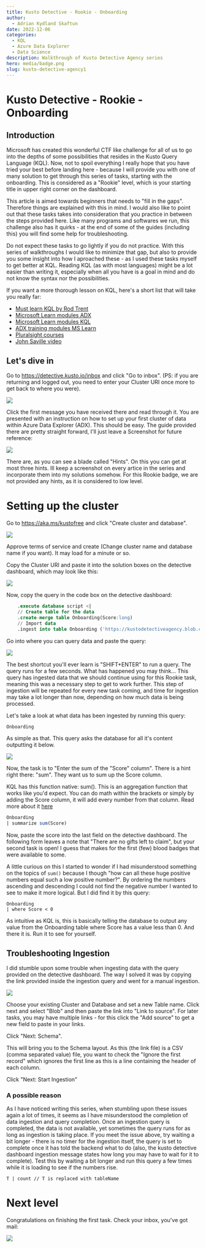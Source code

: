 ```yaml
---
title: Kusto Detective - Rookie - Onboarding
author:
  - Adrian Kydland Skaftun
date: 2022-12-06
categories:
  - KQL
  - Azure Data Explorer
  - Data Science
description: Walkthrough of Kusto Detective Agency series
hero: media/badge.png
slug: kusto-detective-agency1
---
```


# Kusto Detective - Rookie - Onboarding
## Introduction

Microsoft has created this wonderful CTF like challenge for all of us to go into the depths of some possibilities that resides in the Kusto Query Language (KQL). Now, not to spoil everything I really hope that you have tried your best before landing here - because I will provide you with one of many solution to get through this series of tasks, starting with the onboarding. This is considered as a "Rookie" level, which is your starting title in upper right corner on the dashboard. 

This article is aimed towards beginners that needs to "fill in the gaps". Therefore things are explained with this in mind. I would also like to point out that these tasks takes into consideration that you practice in between the steps provided here. Like many programs and softwares we run, this challenge also has it quirks - at the end of some of the guides (including this) you will find some help for troubleshooting.

Do not expect these tasks to go lightly if you do not practice. With this series of walkthroughs I would like to minimize that gap, but also to provide you some insight into how I aproached these - as I used these tasks myself to get better at KQL. Reading KQL (as with most languages) might be a lot easier than writing it, especially when all you have is a goal in mind and do not know the syntax nor the possibilities.

If you want a more thorough lesson on KQL, here's a short list that will take you really far:
- [Must learn KQL by Rod Trent](https://aka.ms/MustLearnKQL)
- [Microsoft Learn modules ADX](https://learn.microsoft.com/en-us/azure/data-explorer/)
- [Microsoft Learn modules KQL](https://learn.microsoft.com/en-us/azure/data-explorer/kusto/query/)
- [ADX training modules MS Learn](https://learn.microsoft.com/en-us/training/modules/intro-to-azure-data-explorer/)
- [Pluralsight courses](https://www.pluralsight.com/partners/microsoft/azure-data-explorer)
- [John Saville video](http://aka.ms/StartKqlVideo)

## Let's dive in
Go to https://detective.kusto.io/inbox and click "Go to inbox". (PS: if you are returning and logged out, you need to enter your Cluster URI once more to get back to where you were).

![](media/20221108121526.png) 

Click the first message you have received there and read through it. You are presented with an instruction on how to set up your first cluster of data within Azure Data Explorer (ADX). This should be easy. The guide provided there are pretty straight forward, I'll just leave a Screenshot for future reference: 

![](media/20221108122131.png)  

There are, as you can see a blade called "Hints". On this you can get at most three hints. Ill keep a screenshot on every artice in the series and incorporate them into my solutions somehow. For this Rookie badge, we are not provided any hints, as it is considered to low level.

# Setting up the cluster
Go to https://aka.ms/kustofree and click "Create cluster and database". 

![](media/20221108122702.png)  

Approve terms of service and create (Change cluster name and database name if you want). It may load for a minute or so.

Copy the Cluster URI and paste it into the solution boxes on the detective dashboard, which may look like this: 

![](media/20221108123214.png)  

Now, copy the query in the code box on the detective dashboard:

```sql
    .execute database script <|
    // Create table for the data
    .create-merge table Onboarding(Score:long)
    // Import data
    .ingest into table Onboarding ('https://kustodetectiveagency.blob.core.windows.net/onboarding/onboarding.csv.gz') with (ignoreFirstRecord=true)
```

Go into where you can query data and paste the query: 

![](media/20221108123439.png)  

The best shortcut you'll ever learn is "SHIFT+ENTER" to run a query. The query runs for a few seconds. What has happened you may think... This query has ingested data that we should continue using for this Rookie task, meaning this was a necessary step to get to work further. This step of ingestion will be repeated for every new task coming, and time for ingestion may take a lot longer than now, depending on how much data is being processed.

Let's take a look at what data has been ingested by running this query:

```sql
Onboarding
```
As simple as that. This query asks the database for all it's content outputting it below.

![](media/20221108124112.png)  

Now, the task is to "Enter the sum of the "Score" column". There is a hint right there: "sum". They want us to sum up the Score column.

KQL has this function native: sum(). This is an aggregation function that works like you'd expect. You can do math within the brackets or simply by adding the Score column, it will add every number from that column. Read more about it [here](https://learn.microsoft.com/en-us/azure/data-explorer/kusto/query/sum-aggfunction)

```sql
Onboarding
| summarize sum(Score)
```

Now, paste the score into the last field on the detective dashboard. The following form leaves a note that "There are no gifts left to claim", but your second task is open! I guess that makes for the first (few) blood badges that were available to some. 

A little curious on this I started to wonder if I had misunderstood something on the topics of `sum()` because I though "how can all these huge positive numbers equal such a low positive number?". By ordering the numbers ascending and descending I could not find the negative number I wanted to see to make it more logical. But I did find it by this query:

    Onboarding
    | where Score < 0

As intuitive as KQL is, this is basically telling the database to output any value from the Onboarding table where Score has a value less than 0. And there it is. Run it to see for yourself. 


## Troubleshooting Ingestion

I did stumble upon some trouble when ingesting data with the query provided on the detective dashboard. The way I solved it was by copying the link provided inside the ingestion query and went for a manual ingestion. 

![](media/20221108125714.png)  

Choose your existing Cluster and Database and set a new Table name. Click next and select "Blob" and then paste the link into "Link to source". For later tasks, you may have multiple links - for this click the "Add source" to get a new field to paste in your links. 

Click "Next: Schema".

This will bring you to the Schema layout. As this (the link file) is a CSV (comma separated value) file, you want to check the "Ignore the first record" which ignores the first line as this is a line containing the header of each column.

Click "Next: Start Ingestion"

### A possible reason  
 As I have noticed writing this series, when stumbling upon these issues again a lot of times, it seems as I have misunderstood the completion of data ingestion and query completion. Once an ingestion query is completed, the data is not available, yet sometimes the query runs for as long as ingestion is taking place. If you meet the issue above, try waiting a bit longer - there is no timer for the ingestion itself, the query is set to complete once it has told the backend what to do (also, the kusto detective dashboard ingestion message states how long you may have to wait for it to complete). Test this by waiting a bit longer and run this query a few times while it is loading to see if the numbers rise.

    T | count // T is replaced with tableName


# Next level
Congratulations on finishing the first task. Check your inbox, you've got mail:

![](media/20221108130510.png)  


